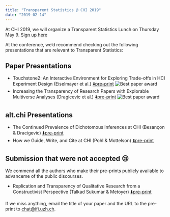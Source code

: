 ```yaml
---
title: "Transparent Statistics @ CHI 2019"
date: "2019-02-14"
---
```


At CHI 2019, we will organize a Transparent Statistics Lunch on Thursday May 9. [Sign up here](http://tinyurl.com/transparentstat-lunch-chi2019)

At the conference, we'd recommend checking out the following presentations that are relevant to Transparent Statistics:

## Paper Presentations

* Touchstone2: An Interactive Environment for Exploring Trade-offs in HCI Experiment Design (Eiselmayer et al.) [⬇️pre-print](https://osf.io/ab536/download) ![Best paper award](../images/award_best.png)
* Increasing the Transparency of Research Papers with Explorable Multiverse Analyses (Dragicevic et al.) [⬇️pre-print](https://hal.inria.fr/hal-01976951/document) ![Best paper award](../images/award_best.png)

## alt.chi Presentations

* The Continued Prevalence of Dichotomous Inferences at CHI (Besançon & Dracigevic) [⬇️pre-print](https://hal.inria.fr/hal-01980268/document)
* How we Guide, Write, and Cite at CHI (Pohl & Mottelson) [⬇️pre-print](https://osf.io/cuatn/download)


## Submission that were not accepted 😢

We commend all the authors who make their pre-prints publicly available to advanceme of the public discourses.

* Replication and Transparency of Qualitative Research from a Constructivist Perspective (Talkad Sukumar & Metoyer) [⬇️pre-print](https://osf.io/6efvp/download)

If we miss anything, email the title of your paper and the URL to the pre-print to [chat@ifi.uzh.ch](mailto:chat@ifi.uzh.ch).

